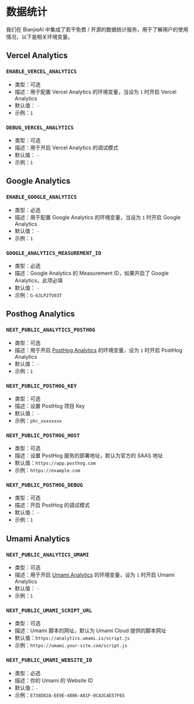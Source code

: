 # 数据统计

我们在 BianjieAI 中集成了若干免费 / 开源的数据统计服务，用于了解用户的使用情况，以下是相关环境变量。

## Vercel Analytics

### `ENABLE_VERCEL_ANALYTICS`

- 类型：可选
- 描述：用于配置 Vercel Analytics 的环境变量，当设为 `1` 时开启 Vercel Analytics
- 默认值： `-`
- 示例：`1`

### `DEBUG_VERCEL_ANALYTICS`

- 类型：可选
- 描述：用于开启 Vercel Analytics 的调试模式
- 默认值： `-`
- 示例：`1`

## Google Analytics

### `ENABLE_GOOGLE_ANALYTICS`

- 类型：必选
- 描述：用于配置 Google Analytics 的环境变量，当设为 `1` 时开启 Google Analytics
- 默认值： `-`
- 示例：`1`

### `GOOGLE_ANALYTICS_MEASUREMENT_ID`

- 类型：必选
- 描述：Google Analytics 的 Measurement ID，如果开启了 Google Analytics，此项必填
- 默认值： `-`
- 示例：`G-63LP2TV03T`

## Posthog Analytics

### `NEXT_PUBLIC_ANALYTICS_POSTHOG`

- 类型：可选
- 描述：用于开启 [PostHog Analytics][posthog-analytics-url] 的环境变量，设为 `1` 时开启 PostHog Analytics
- 默认值： `-`
- 示例：`1`

### `NEXT_PUBLIC_POSTHOG_KEY`

- 类型：可选
- 描述：设置 PostHog 项目 Key
- 默认值： `-`
- 示例：`phc_xxxxxxxx`

### `NEXT_PUBLIC_POSTHOG_HOST`

- 类型：可选
- 描述：设置 PostHog 服务的部署地址，默认为官方的 SAAS 地址
- 默认值：`https://app.posthog.com`
- 示例：`https://example.com`

### `NEXT_PUBLIC_POSTHOG_DEBUG`

- 类型：可选
- 描述：开启 PostHog 的调试模式
- 默认值： `-`
- 示例：`1`

## Umami Analytics

### `NEXT_PUBLIC_ANALYTICS_UMAMI`

- 类型：可选
- 描述：用于开启 [Umami Analytics][umami-analytics-url] 的环境变量，设为 `1` 时开启 Umami Analytics
- 默认值： `-`
- 示例：`1`

### `NEXT_PUBLIC_UMAMI_SCRIPT_URL`

- 类型：可选
- 描述：Umami 脚本的网址，默认为 Umami Cloud 提供的脚本网址
- 默认值：`https://analytics.umami.is/script.js`
- 示例：`https://umami.your-site.com/script.js`

### `NEXT_PUBLIC_UMAMI_WEBSITE_ID`

- 类型：必选
- 描述：你的 Umami 的 Website ID
- 默认值：`-`
- 示例：`E738D82A-EE9E-4806-A81F-0CA3CAE57F65`

[posthog-analytics-url]: https://posthog.com
[umami-analytics-url]: https://umami.is

